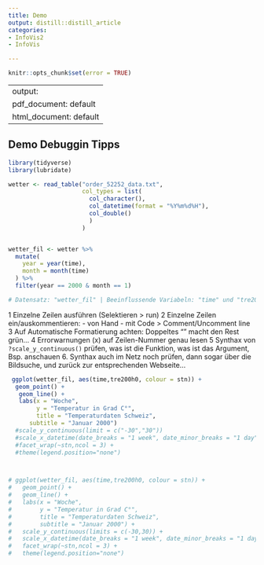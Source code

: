 ```yaml
---
title: Demo
output: distill::distill_article
categories:
- InfoVis2
- InfoVis

---
```


```r
knitr::opts_chunk$set(error = TRUE)
```
---
output:
  pdf_document: default
  html_document: default
---

## Demo Debuggin Tipps



```r

library(tidyverse)
library(lubridate)

wetter <- read_table("order_52252_data.txt",
                     col_types = list(
                       col_character(),    
                       col_datetime(format = "%Y%m%d%H"),
                       col_double()
                       )
                     )


wetter_fil <- wetter %>%
  mutate(
    year = year(time),
    month = month(time)
  ) %>%
  filter(year == 2000 & month == 1)

# Datensatz: "wetter_fil" | Beeinflussende Variabeln: "time" und "tre200h0"

```


1 Einzelne Zeilen ausführen  (Selektieren > run) 
2 Einzelne Zeilen ein/auskommentieren: 
  - von Hand
  - mit Code > Comment/Uncomment line
3 Auf Automatische Formatierung achten: Doppeltes "" macht den Rest grün...
4 Errorwarnungen (x) auf Zeilen-Nummer genau lesen
5 Synthax von `?scale_y_continuous()` prüfen, was ist die Funktion, was ist das Argument, Bsp. anschauen
6. Synthax auch im Netz noch prüfen, dann sogar über die Bildsuche, und zurück zur entsprechenden Webseite...

```r


 ggplot(wetter_fil, aes(time,tre200h0, colour = stn)) +
  geom_point() +
   geom_line() +
   labs(x = "Woche",
        y = "Temperatur in Grad C°", 
        title = "Temperaturdaten Schweiz",
      subtitle = "Januar 2000") 
  #scale_y_continuous(limit = c("-30","30")) 
  #scale_x_datetime(date_breaks = "1 week", date_minor_breaks = "1 day", date_labels = "KW%W") +
  #facet_wrap(~stn,ncol = 3) +
  #theme(legend.position="none")



# ggplot(wetter_fil, aes(time,tre200h0, colour = stn)) +
#   geom_point() +
#   geom_line() +
#   labs(x = "Woche",
#        y = "Temperatur in Grad C°",
#        title = "Temperaturdaten Schweiz",
#        subtitle = "Januar 2000") +
#   scale_y_continuous(limits = c(-30,30)) +
#   scale_x_datetime(date_breaks = "1 week", date_minor_breaks = "1 day", date_labels = "KW%W") +
#   facet_wrap(~stn,ncol = 3) +
#   theme(legend.position="none")





```

